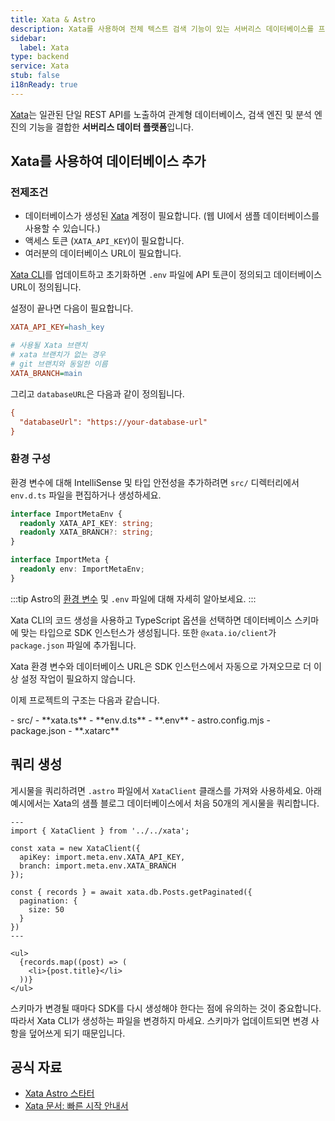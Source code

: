 ```yaml
---
title: Xata & Astro
description: Xata를 사용하여 전체 텍스트 검색 기능이 있는 서버리스 데이터베이스를 프로젝트에 추가하세요.
sidebar:
  label: Xata
type: backend
service: Xata
stub: false
i18nReady: true
---
```




[Xata](https://xata.io)는 일관된 단일 REST API를 노출하여 관계형 데이터베이스, 검색 엔진 및 분석 엔진의 기능을 결합한 **서버리스 데이터 플랫폼**입니다.

## Xata를 사용하여 데이터베이스 추가

### 전제조건

- 데이터베이스가 생성된 [Xata](https://app.xata.io/signin) 계정이 필요합니다. (웹 UI에서 샘플 데이터베이스를 사용할 수 있습니다.)
- 액세스 토큰 (`XATA_API_KEY`)이 필요합니다.
- 여러분의 데이터베이스 URL이 필요합니다.

[Xata CLI](https://xata.io/docs/getting-started/installation)를 업데이트하고 초기화하면 `.env` 파일에 API 토큰이 정의되고 데이터베이스 URL이 정의됩니다.

설정이 끝나면 다음이 필요합니다.

```ini title=".env"
XATA_API_KEY=hash_key

# 사용될 Xata 브랜치
# xata 브랜치가 없는 경우
# git 브랜치와 동일한 이름
XATA_BRANCH=main
```

그리고 `databaseURL`은 다음과 같이 정의됩니다.

```ini title=".xatarc"
{
  "databaseUrl": "https://your-database-url"
}
```

### 환경 구성

환경 변수에 대해 IntelliSense 및 타입 안전성을 추가하려면 `src/` 디렉터리에서 `env.d.ts` 파일을 편집하거나 생성하세요.

```ts title="src/env.d.ts"
interface ImportMetaEnv {
  readonly XATA_API_KEY: string;
  readonly XATA_BRANCH?: string;
}

interface ImportMeta {
  readonly env: ImportMetaEnv;
}
```

:::tip
Astro의 [환경 변수](/ko/guides/environment-variables/) 및 `.env` 파일에 대해 자세히 알아보세요.
:::

Xata CLI의 코드 생성을 사용하고 TypeScript 옵션을 선택하면 데이터베이스 스키마에 맞는 타입으로 SDK 인스턴스가 생성됩니다. 또한 `@xata.io/client`가 `package.json` 파일에 추가됩니다.

Xata 환경 변수와 데이터베이스 URL은 SDK 인스턴스에서 자동으로 가져오므로 더 이상 설정 작업이 필요하지 않습니다.

이제 프로젝트의 구조는 다음과 같습니다.

<FileTree title="Project Structure">
- src/
  - **xata.ts**
  - **env.d.ts**
- **.env**
- astro.config.mjs
- package.json
- **.xatarc**
</FileTree>

## 쿼리 생성

게시물을 쿼리하려면 `.astro` 파일에서 `XataClient` 클래스를 가져와 사용하세요. 아래 예시에서는 Xata의 샘플 블로그 데이터베이스에서 처음 50개의 게시물을 쿼리합니다.

```astro title="src/pages/blog/index.astro"
---
import { XataClient } from '../../xata';
 
const xata = new XataClient({
  apiKey: import.meta.env.XATA_API_KEY,
  branch: import.meta.env.XATA_BRANCH
});

const { records } = await xata.db.Posts.getPaginated({
  pagination: {
    size: 50
  }
})
---

<ul>
  {records.map((post) => (
    <li>{post.title}</li>
  ))}
</ul>
```

스키마가 변경될 때마다 SDK를 다시 생성해야 한다는 점에 유의하는 것이 중요합니다. 따라서 Xata CLI가 생성하는 파일을 변경하지 마세요. 스키마가 업데이트되면 변경 사항을 덮어쓰게 되기 때문입니다.

## 공식 자료

- [Xata Astro 스타터](https://github.com/xataio/examples/tree/main/apps/getting-started-astro)
- [Xata 문서: 빠른 시작 안내서](https://xata.io/docs/getting-started/quickstart-astro)
